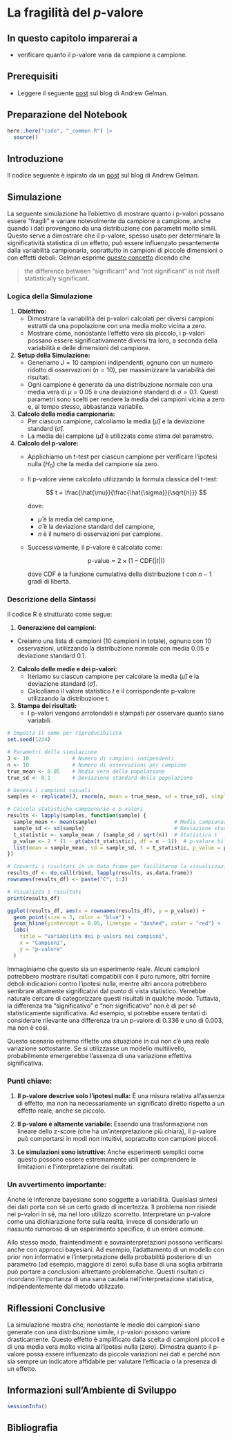 # La fragilità del *p*-valore

::: callout-important
## In questo capitolo imparerai a

- verificare quanto il p-valore varia da campione a campione.
:::

::: callout-tip
## Prerequisiti

- Leggere il seguente [post](https://statmodeling.stat.columbia.edu) sul blog di Andrew Gelman.
:::

::: callout-caution
## Preparazione del Notebook

```r
here::here("code", "_common.R") |> 
  source()
```
:::

## Introduzione

Il codice seguente è ispirato da un [post](https://statmodeling.stat.columbia.edu) sul blog di Andrew Gelman.


## Simulazione 

La seguente simulazione ha l’obiettivo di mostrare quanto i p-valori possano essere "fragili" e variare notevolmente da campione a campione, anche quando i dati provengono da una distribuzione con parametri molto simili. Questo serve a dimostrare che il p-valore, spesso usato per determinare la significatività statistica di un effetto, può essere influenzato pesantemente dalla variabilità campionaria, soprattutto in campioni di piccole dimensioni o con effetti deboli. Gelman esprime [questo concetto](http://stat.columbia.edu/~gelman/research/published/signif4.pdf) dicendo che

> the difference between "significant" and "not significant" is not itself statistically significant.

### Logica della Simulazione

1. **Obiettivo:**
   - Dimostrare la variabilità dei p-valori calcolati per diversi campioni estratti da una popolazione con una media molto vicina a zero.
   - Mostrare come, nonostante l'effetto vero sia piccolo, i p-valori possano essere significativamente diversi tra loro, a seconda della variabilità e delle dimensioni del campione.

2. **Setup della Simulazione:**
   - Generiamo $J = 10$ campioni indipendenti, ognuno con un numero ridotto di osservazioni ($n = 10$), per massimizzare la variabilità dei risultati.
   - Ogni campione è generato da una distribuzione normale con una media vera di $\mu = 0.05$ e una deviazione standard di $\sigma = 0.1$. Questi parametri sono scelti per rendere la media dei campioni vicina a zero e, al tempo stesso, abbastanza variabile.

3. **Calcolo della media campionaria:**
   - Per ciascun campione, calcoliamo la media ($\hat{\mu}$) e la deviazione standard ($\hat{\sigma}$).
   - La media del campione ($\hat{\mu}$) è utilizzata come stima del parametro.

4. **Calcolo del p-valore:**
   - Applichiamo un t-test per ciascun campione per verificare l'ipotesi nulla ($H_0$) che la media del campione sia zero. 
   - Il p-valore viene calcolato utilizzando la formula classica del t-test:
   
     $$
     t = \frac{\hat{\mu}}{\frac{\hat{\sigma}}{\sqrt{n}}}
     $$
     
     dove:
     
     - $\hat{\mu}$ è la media del campione,
     - $\hat{\sigma}$ è la deviazione standard del campione,
     - $n$ è il numero di osservazioni per campione.
   - Successivamente, il p-valore è calcolato come:
   
     $$
     \text{p-value} = 2 \times (1 - \text{CDF}(|t|))
     $$
     
     dove $\text{CDF}$ è la funzione cumulativa della distribuzione t con $n-1$ gradi di libertà.

### Descrizione della Sintassi

Il codice R è strutturato come segue:

1.  **Generazione dei campioni:**
   - Creiamo una lista di campioni (10 campioni in totale), ognuno con 10 osservazioni, utilizzando la distribuzione normale con media 0.05 e deviazione standard 0.1.

2. **Calcolo delle medie e dei p-valori:**
   - Iteriamo su ciascun campione per calcolare la media ($\hat{\mu}$) e la deviazione standard ($\hat{\sigma}$).
   - Calcoliamo il valore statistico $t$ e il corrispondente p-valore utilizzando la distribuzione t.

3. **Stampa dei risultati:**
   - I p-valori vengono arrotondati e stampati per osservare quanto siano variabili.

```r
# Imposta il seme per riproducibilità
set.seed(1234)

# Parametri della simulazione
J <- 10              # Numero di campioni indipendenti
n <- 10              # Numero di osservazioni per campione
true_mean <- 0.05    # Media vera della popolazione
true_sd <- 0.1       # Deviazione standard della popolazione

# Genera i campioni casuali
samples <- replicate(J, rnorm(n, mean = true_mean, sd = true_sd), simplify = FALSE)

# Calcola statistiche campionarie e p-valori
results <- lapply(samples, function(sample) {
  sample_mean <- mean(sample)                         # Media campionaria
  sample_sd <- sd(sample)                             # Deviazione standard campionaria
  t_statistic <- sample_mean / (sample_sd / sqrt(n))  # Statistica t
  p_value <- 2 * (1 - pt(abs(t_statistic), df = n - 1))  # p-valore bilaterale
  list(mean = sample_mean, sd = sample_sd, t = t_statistic, p_value = p_value)
})

# Converti i risultati in un data frame per facilitarne la visualizzazione
results_df <- do.call(rbind, lapply(results, as.data.frame))
rownames(results_df) <- paste("C", 1:J)

# Visualizza i risultati
print(results_df)
```

```r
ggplot(results_df, aes(x = rownames(results_df), y = p_value)) +
  geom_point(size = 3, color = "blue") +
  geom_hline(yintercept = 0.05, linetype = "dashed", color = "red") +
  labs(
    title = "Variabilità dei p-valori nei campioni",
    x = "Campioni",
    y = "p-valore"
  ) 
```


Immaginiamo che questo sia un esperimento reale. Alcuni campioni potrebbero mostrare risultati compatibili con il puro rumore, altri fornire deboli indicazioni contro l'ipotesi nulla, mentre altri ancora potrebbero sembrare altamente significativi dal punto di vista statistico. Verrebbe naturale cercare di categorizzare questi risultati in qualche modo. Tuttavia, la differenza tra "significativo" e "non significativo" non è di per sé statisticamente significativa. Ad esempio, si potrebbe essere tentati di considerare rilevante una differenza tra un p-valore di 0.336 e uno di 0.003, ma non è così.

Questo scenario estremo riflette una situazione in cui non c'è una reale variazione sottostante. Se si utilizzasse un modello multilivello, probabilmente emergerebbe l'assenza di una variazione effettiva significativa.

### Punti chiave:

1. **Il p-valore descrive solo l'ipotesi nulla:** È una misura relativa all'assenza di effetto, ma non ha necessariamente un significato diretto rispetto a un effetto reale, anche se piccolo.

2. **Il p-valore è altamente variabile:** Essendo una trasformazione non lineare dello z-score (che ha un'interpretazione più chiara), il p-valore può comportarsi in modi non intuitivi, soprattutto con campioni piccoli.

3. **Le simulazioni sono istruttive:** Anche esperimenti semplici come questo possono essere estremamente utili per comprendere le limitazioni e l'interpretazione dei risultati.

### Un avvertimento importante:

Anche le inferenze bayesiane sono soggette a variabilità. Qualsiasi sintesi dei dati porta con sé un certo grado di incertezza. Il problema non risiede nei p-valori in sé, ma nel loro utilizzo scorretto. Interpretare un p-valore come una dichiarazione forte sulla realtà, invece di considerarlo un riassunto rumoroso di un esperimento specifico, è un errore comune.

Allo stesso modo, fraintendimenti e sovrainterpretazioni possono verificarsi anche con approcci bayesiani. Ad esempio, l'adattamento di un modello con prior non informativi e l'interpretazione della probabilità posteriore di un parametro (ad esempio, maggiore di zero) sulla base di una soglia arbitraria può portare a conclusioni altrettanto problematiche. Questi risultati ci ricordano l'importanza di una sana cautela nell'interpretazione statistica, indipendentemente dal metodo utilizzato.

## Riflessioni Conclusive

La simulazione mostra che, nonostante le medie dei campioni siano generate con una distribuzione simile, i p-valori possono variare drasticamente. Questo effetto è amplificato dalla scelta di campioni piccoli e di una media vera molto vicina all'ipotesi nulla (zero). Dimostra quanto il p-valore possa essere influenzato da piccole variazioni nei dati e perché non sia sempre un indicatore affidabile per valutare l'efficacia o la presenza di un effetto.

## Informazioni sull'Ambiente di Sviluppo {.unnumbered} 

```r
sessionInfo()
```

## Bibliografia {.unnumbered}
